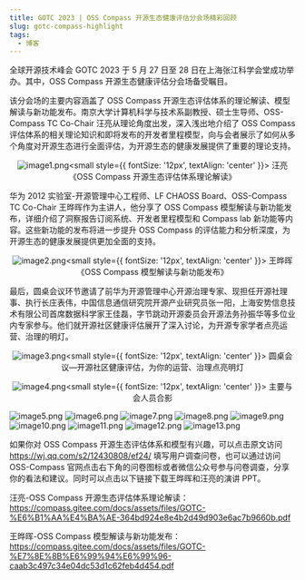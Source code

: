 ```yaml
---
title: GOTC 2023 | OSS Compass 开源生态健康评估分会场精彩回顾
slug: gotc-compass-highlight
tags:
  - 博客
---
```


全球开源技术峰会 GOTC 2023 于 5 月 27 日至 28 日在上海张江科学会堂成功举办。其中，OSS Compass 开源生态健康评估分会场备受瞩目。

<!--truncate-->

该分会场的主要内容涵盖了 OSS Compass 开源生态评估体系的理论解读、模型解读与新功能发布。南京大学计算机科学与技术系副教授、硕士生导师、OSS-Compass TC Co-Chair 汪亮从理论角度出发，深入浅出地介绍了 OSS Compass 评估体系的相关理论知识和即将发布的开发者里程模型，向与会者展示了如何从多个角度对开源生态进行全面评估，为开源生态的健康发展提供了重要的理论支持。

<center>

![image1.png](media/image1.jpg)<small style={{ fontSize: '12px', textAlign: 'center' }}>
汪亮《OSS Compass 开源生态评估体系理论解读》</small>

</center>

华为 2012 实验室-开源管理中心工程师、LF CHAOSS Board、OSS-Compass TC Co-Chair 王晔晖作为主讲人，他分享了 OSS Compass 模型解读与新功能发布，详细介绍了洞察报告订阅系统、开发者里程模型和 Compass lab 新功能等内容。这些新功能的发布将进一步提升 OSS Compass 的评估能力和分析深度，为开源生态的健康发展提供更加全面的支持。

<center>

![image2.png](media/image2.jpg)<small style={{ fontSize: '12px', textAlign: 'center' }}>
王晔晖《OSS Compass 模型解读与新功能发布》</small>

</center>

最后，圆桌会议环节邀请了前华为开源管理中心开源治理专家、现担任开源社理事、执行长庄表伟，中国信息通信研究院开源产业研究员张一阳，上海安势信息技术有限公司首席数据科学家王佳磊，字节跳动开源委员会开源法务孙振华等多位业内专家参与。他们就开源社区健康评估展开了深入讨论，为开源专家学者点亮运营、治理的明灯。

<center>

![image3.png](media/image3.jpg)<small style={{ fontSize: '12px', textAlign: 'center' }}>
圆桌会议—开源社区健康评估，为你的运营、治理点亮明灯</small>

![image4.png](media/image4.jpg)<small style={{ fontSize: '12px', textAlign: 'center' }}>
主要与会人员合影</small>

</center>

![image5.png](media/image5.jpg) ![image6.png](media/image6.jpg) ![image7.png](media/image7.jpg)
![image8.png](media/image8.jpg) ![image9.png](media/image9.jpg) ![image10.png](media/image10.jpg)
![image11.png](media/image11.jpg) ![image12.png](media/image12.jpg) ![image13.png](media/image13.jpg)

如果你对 OSS Compass 开源生态评估体系和模型有兴趣，可以点击原文访问 https://wj.qq.com/s2/12430808/ef24/ 填写用户调查问卷，也可以通过访问 OSS-Compass 官网点击右下角的问卷图标或者微信公众号参与问卷调查，分享你的看法和建议。同时可以点击以下链接下载王晔晖和汪亮的演讲 PPT。

汪亮-OSS Compass 开源生态评估体系理论解读：
https://compass.gitee.com/docs/assets/files/GOTC-%E6%B1%AA%E4%BA%AE-364bd924e8e4b2d49d903e6ac7b9660b.pdf

王晔晖-OSS Compass 模型解读与新功能发布：
https://compass.gitee.com/docs/assets/files/GOTC-%E7%8E%8B%E6%99%94%E6%99%96-caab3c497c34e04dc53d1c62feb4d454.pdf

